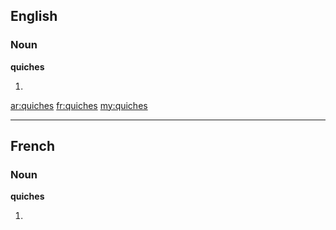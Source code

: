 ==English==
===Noun===
'''quiches'''
# {{plural of|[[quiche]]}}

[[ar:quiches]]
[[fr:quiches]]
[[my:quiches]]

----
==French==

===Noun===
'''quiches''' {{f}}

# {{plural of|[[quiche]]|lang=fr}}
{{rfc-auto}}